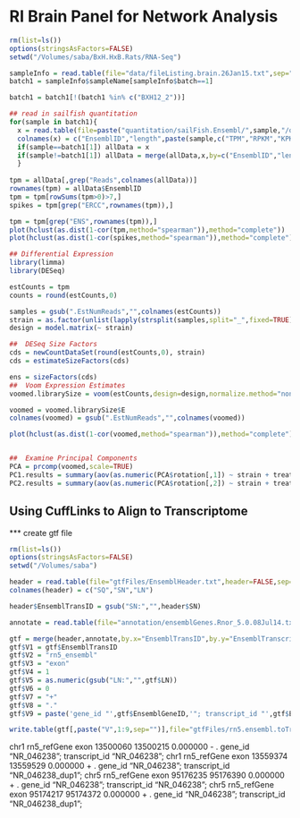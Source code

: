 RI Brain Panel for Network Analysis
========================================================

```r
rm(list=ls())
options(stringsAsFactors=FALSE)
setwd("/Volumes/saba/BxH.HxB.Rats/RNA-Seq")

sampleInfo = read.table(file="data/fileListing.brain.26Jan15.txt",sep="\t",header=TRUE)
batch1 = sampleInfo$sampleName[sampleInfo$batch==1]

batch1 = batch1[!(batch1 %in% c("BXH12_2"))]

## read in sailfish quantitation
for(sample in batch1){
  x = read.table(file=paste("quantitation/sailFish.Ensembl/",sample,"/quant_bias_corrected.sf",sep=""),sep="\t",header=FALSE)
  colnames(x) = c("EnsemblID","length",paste(sample,c("TPM","RPKM","KPKM","EstNumKmers","EstNumReads"),sep="."))
  if(sample==batch1[1]) allData = x
  if(sample!=batch1[1]) allData = merge(allData,x,by=c("EnsemblID","length"))
  }
  
tpm = allData[,grep("Reads",colnames(allData))]
rownames(tpm) = allData$EnsemblID
tpm = tpm[rowSums(tpm>0)>7,]
spikes = tpm[grep("ERCC",rownames(tpm)),]

tpm = tpm[grep("ENS",rownames(tpm)),]
plot(hclust(as.dist(1-cor(tpm,method="spearman")),method="complete"))
plot(hclust(as.dist(1-cor(spikes,method="spearman")),method="complete"))

## Differential Expression
library(limma)
library(DESeq) 

estCounts = tpm
counts = round(estCounts,0)

samples = gsub(".EstNumReads","",colnames(estCounts))
strain = as.factor(unlist(lapply(strsplit(samples,split="_",fixed=TRUE),function(a) a[1])))
design = model.matrix(~ strain)

##  DESeq Size Factors
cds = newCountDataSet(round(estCounts,0), strain)
cds = estimateSizeFactors(cds)

ens = sizeFactors(cds)
##  Voom Expression Estimates
voomed.librarySize = voom(estCounts,design=design,normalize.method="none",lib.size=sizeFactors(cds))

voomed = voomed.librarySize$E
colnames(voomed) = gsub(".EstNumReads","",colnames(voomed))

plot(hclust(as.dist(1-cor(voomed,method="spearman")),method="complete"))


##  Examine Principal Components 
PCA = prcomp(voomed,scale=TRUE)
PC1.results = summary(aov(as.numeric(PCA$rotation[,1]) ~ strain + treatment + strain*treatment))
PC2.results = summary(aov(as.numeric(PCA$rotation[,2]) ~ strain + treatment + strain*treatment))


```

Using CuffLinks to Align to Transcriptome
----------------------------------------

*** create gtf file
```r
rm(list=ls())
options(stringsAsFactors=FALSE)
setwd("/Volumes/saba")

header = read.table(file="gtfFiles/EnsemblHeader.txt",header=FALSE,sep="\t")
colnames(header) = c("SQ","SN","LN")

header$EnsemblTransID = gsub("SN:","",header$SN)

annotate = read.table(file="annotation/ensemblGenes.Rnor_5.0.08Jul14.txt",sep="\t",header=TRUE)

gtf = merge(header,annotate,by.x="EnsemblTransID",by.y="EnsemblTranscriptID",all.x=TRUE)
gtf$V1 = gtf$EnsemblTransID
gtf$V2 = "rn5_ensembl"
gtf$V3 = "exon"
gtf$V4 = 1
gtf$V5 = as.numeric(gsub("LN:","",gtf$LN))
gtf$V6 = 0 
gtf$V7 = "+"
gtf$V8 = "."
gtf$V9 = paste('gene_id "',gtf$EnsemblGeneID,'"; transcript_id "',gtf$EnsemblTransID,'";',sep="")

write.table(gtf[,paste("V",1:9,sep="")],file="gtfFiles/rn5.ensembl.toTranscriptome.gtf",sep="\t",row.names=FALSE,col.names=FALSE,quote=FALSE)

```

chr1  rn5_refGene	exon	13500060	13500215	0.000000	-	.	gene_id "NR_046238"; transcript_id "NR_046238"; 
chr1	rn5_refGene	exon	13559374	13559529	0.000000	+	.	gene_id "NR_046238"; transcript_id "NR_046238_dup1"; 
chr5	rn5_refGene	exon	95176235	95176390	0.000000	+	.	gene_id "NR_046238"; transcript_id "NR_046238"; 
chr5	rn5_refGene	exon	95174217	95174372	0.000000	+	.	gene_id "NR_046238"; transcript_id "NR_046238_dup1"; 
